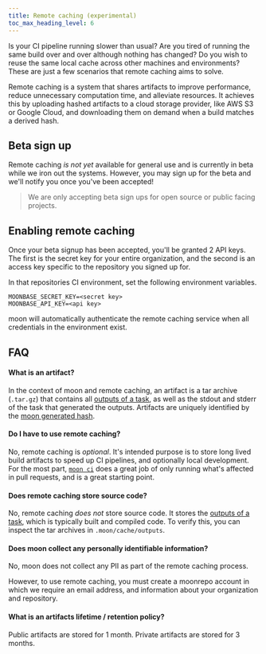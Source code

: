 ```yaml
---
title: Remote caching (experimental)
toc_max_heading_level: 6
---
```



Is your CI pipeline running slower than usual? Are you tired of running the same build over and over
although nothing has changed? Do you wish to reuse the same local cache across other machines and
environments? These are just a few scenarios that remote caching aims to solve.

Remote caching is a system that shares artifacts to improve performance, reduce unnecessary
computation time, and alleviate resources. It achieves this by uploading hashed artifacts to a cloud
storage provider, like AWS S3 or Google Cloud, and downloading them on demand when a build matches a
derived hash.

## Beta sign up

Remote caching _is not yet_ available for general use and is currently in beta while we iron out the
systems. However, you may sign up for the beta and we'll notify you once you've been accepted!

<RemoteCacheBeta />

> We are only accepting beta sign ups for open source or public facing projects.

## Enabling remote caching

Once your beta signup has been accepted, you'll be granted 2 API keys. The first is the secret key
for your entire organization, and the second is an access key specific to the repository you signed
up for.

In that repositories CI environment, set the following environment variables.

```
MOONBASE_SECRET_KEY=<secret key>
MOONBASE_API_KEY=<api key>
```

moon will automatically authenticate the remote caching service when all credentials in the
environment exist.

## FAQ

#### What is an artifact?

In the context of moon and remote caching, an artifact is a tar archive (`.tar.gz`) that contains
all [outputs of a task](../config/project#outputs), as well as the stdout and stderr of the task
that generated the outputs. Artifacts are uniquely identified by the
[moon generated hash](../concepts/cache#hashing).

#### Do I have to use remote caching?

No, remote caching is _optional_. It's intended purpose is to store long lived build artifacts to
speed up CI pipelines, and optionally local development. For the most part,
[`moon ci`](../commands/ci) does a great job of only running what's affected in pull requests, and
is a great starting point.

#### Does remote caching store source code?

No, remote caching _does not_ store source code. It stores the
[outputs of a task](../config/project#outputs), which is typically built and compiled code. To
verify this, you can inspect the tar archives in `.moon/cache/outputs`.

#### Does moon collect any personally identifiable information?

No, moon does not collect any PII as part of the remote caching process.

However, to use remote caching, you must create a moonrepo account in which we require an email
address, and information about your organization and repository.

#### What is an artifacts lifetime / retention policy?

Public artifacts are stored for 1 month. Private artifacts are stored for 3 months.
